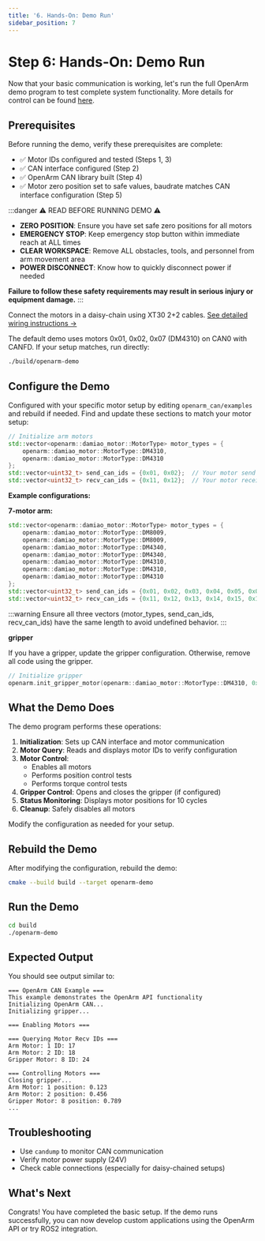 ```yaml
---
title: '6. Hands-On: Demo Run'
sidebar_position: 7
---
```


# Step 6: Hands-On: Demo Run

Now that your basic communication is working, let's run the full OpenArm demo program to test complete system functionality.
More details for control can be found [here](../can).

## Prerequisites

Before running the demo, verify these prerequisites are complete:
- ✅ Motor IDs configured and tested (Steps 1, 3)
- ✅ CAN interface configured (Step 2)
- ✅ OpenArm CAN library built (Step 4)
- ✅ Motor zero position set to safe values, baudrate matches CAN interface configuration (Step 5)

:::danger ⚠️ READ BEFORE RUNNING DEMO ⚠️

- **ZERO POSITION**: Ensure you have set safe zero positions for all motors
- **EMERGENCY STOP**: Keep emergency stop button within immediate reach at ALL times
- **CLEAR WORKSPACE**: Remove ALL obstacles, tools, and personnel from arm movement area
- **POWER DISCONNECT**: Know how to quickly disconnect power if needed

**Failure to follow these safety requirements may result in serious injury or equipment damage.**
:::



Connect the motors in a daisy-chain using XT30 2+2 cables. [See detailed wiring instructions →](/hardware/electronics-guide/1-0-arm-wiring)

The default demo uses motors 0x01, 0x02, 0x07 (DM4310) on CAN0 with CANFD. If your setup matches, run directly:

```bash
./build/openarm-demo
```

## Configure the Demo

Configured with your specific motor setup by editing `openarm_can/examples` and rebuild if needed.
Find and update these sections to match your motor setup:

```cpp
// Initialize arm motors
std::vector<openarm::damiao_motor::MotorType> motor_types = {
    openarm::damiao_motor::MotorType::DM4310,
    openarm::damiao_motor::MotorType::DM4310
};
std::vector<uint32_t> send_can_ids = {0x01, 0x02};  // Your motor send IDs
std::vector<uint32_t> recv_can_ids = {0x11, 0x12};  // Your motor receive IDs
```

**Example configurations:**

**7-motor arm:**
```cpp
std::vector<openarm::damiao_motor::MotorType> motor_types = {
    openarm::damiao_motor::MotorType::DM8009,
    openarm::damiao_motor::MotorType::DM8009,
    openarm::damiao_motor::MotorType::DM4340,
    openarm::damiao_motor::MotorType::DM4340,
    openarm::damiao_motor::MotorType::DM4310,
    openarm::damiao_motor::MotorType::DM4310,
    openarm::damiao_motor::MotorType::DM4310
};
std::vector<uint32_t> send_can_ids = {0x01, 0x02, 0x03, 0x04, 0x05, 0x06, 0x07};
std::vector<uint32_t> recv_can_ids = {0x11, 0x12, 0x13, 0x14, 0x15, 0x16, 0x17};
```

:::warning
Ensure all three vectors (motor_types, send_can_ids, recv_can_ids) have the same length to avoid undefined behavior.
:::


**gripper**

If you have a gripper, update the gripper configuration. Otherwise, remove all code using the gripper.

```cpp
// Initialize gripper
openarm.init_gripper_motor(openarm::damiao_motor::MotorType::DM4310, 0x08, 0x18);
```


## What the Demo Does

The demo program performs these operations:

1. **Initialization**: Sets up CAN interface and motor communication
2. **Motor Query**: Reads and displays motor IDs to verify configuration
3. **Motor Control**:
   - Enables all motors
   - Performs position control tests
   - Performs torque control tests
4. **Gripper Control**: Opens and closes the gripper (if configured)
5. **Status Monitoring**: Displays motor positions for 10 cycles
6. **Cleanup**: Safely disables all motors

Modify the configuration as needed for your setup.

## Rebuild the Demo

After modifying the configuration, rebuild the demo:

```bash
cmake --build build --target openarm-demo
```

## Run the Demo

```bash
cd build
./openarm-demo
```

## Expected Output

You should see output similar to:

```
=== OpenArm CAN Example ===
This example demonstrates the OpenArm API functionality
Initializing OpenArm CAN...
Initializing gripper...

=== Enabling Motors ===

=== Querying Motor Recv IDs ===
Arm Motor: 1 ID: 17
Arm Motor: 2 ID: 18
Gripper Motor: 8 ID: 24

=== Controlling Motors ===
Closing gripper...
Arm Motor: 1 position: 0.123
Arm Motor: 2 position: 0.456
Gripper Motor: 8 position: 0.789
...
```

## Troubleshooting

- Use `candump` to monitor CAN communication
- Verify motor power supply (24V)
- Check cable connections (especially for daisy-chained setups)


## What's Next

Congrats! You have completed the basic setup.
If the demo runs successfully, you can now develop custom applications using the OpenArm API or try ROS2 integration.